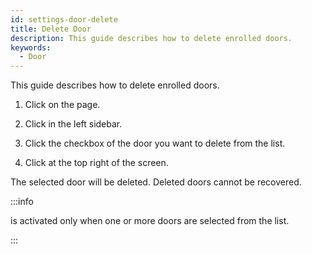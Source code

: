 ```yaml
---
id: settings-door-delete
title: Delete Door
description: This guide describes how to delete enrolled doors.
keywords:
  - Door
---
```


This guide describes how to delete enrolled doors.

1. Click <Cmd sid='shell.header.setting' /> on the <Cmd sid='shell.header.launcher' /> page.

2. Click <Cmd sid='setting.menu.door.root' /> in the left sidebar.

3. Click the checkbox of the door you want to delete from the list.

4. Click <Cmd sid='button.delete' product='2' /> at the top right of the screen.

The selected door will be deleted. Deleted doors cannot be recovered.

:::info

<Cmd sid='button.delete' product='2' /> is activated only when one or more doors are selected from the list.

:::
